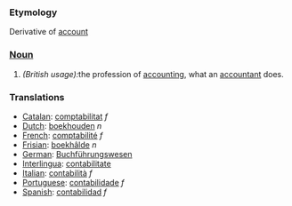 ===Etymology===
Derivative of [[account]]
===[[Noun]]===
#''(British usage):''the profession of [[accounting]], what an [[accountant]] does. 
===Translations===
*[[Catalan]]: [[comptabilitat]] ''f''
*[[Dutch]]: [[boekhouden]] ''n''
*[[French]]: [[comptabilité]] ''f''
*[[Frisian]]: [[boekhâlde]] ''n''
*[[German]]: [[Buchführungswesen]]
*[[Interlingua]]: [[contabilitate]]
*[[Italian]]: [[contabilità]] ''f''
*[[Portuguese]]: [[contabilidade]] ''f''
*[[Spanish]]: [[contabilidad]] ''f''